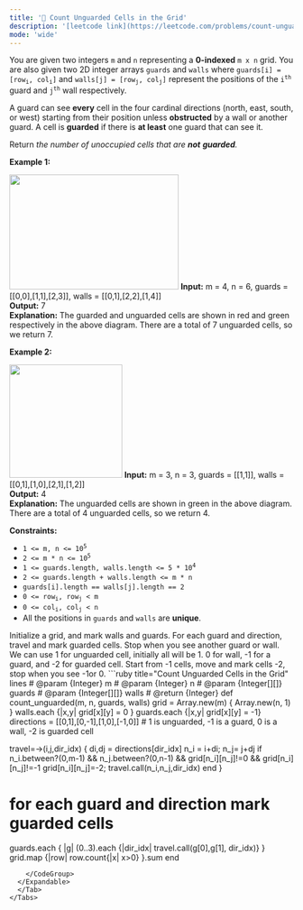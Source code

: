 ```yaml
---
title: '🧀 Count Unguarded Cells in the Grid'
description: '[leetcode link](https://leetcode.com/problems/count-unguarded-cells-in-the-grid/description/)'
mode: 'wide'
---
```

<Tabs>
  <Tab title="Question" icon="circle-question" iconType="regular">
    <Card>
      <p>You are given two integers <code>m</code> and <code>n</code> representing a <strong>0-indexed</strong> <code>m x n</code> grid. You are also given two 2D integer arrays <code>guards</code> and <code>walls</code> where <code>guards[i] = [row<sub>i</sub>, col<sub>i</sub>]</code> and <code>walls[j] = [row<sub>j</sub>, col<sub>j</sub>]</code> represent the positions of the <code>i<sup>th</sup></code> guard and <code>j<sup>th</sup></code> wall respectively.</p>  <p>A guard can see <b>every</b> cell in the four cardinal directions (north, east, south, or west) starting from their position unless <strong>obstructed</strong> by a wall or another guard. A cell is <strong>guarded</strong> if there is <strong>at least</strong> one guard that can see it.</p>  <p>Return<em> the number of unoccupied cells that are <strong>not</strong> <strong>guarded</strong>.</em></p>   <p><strong class="example">Example 1:</strong></p> <img alt="" src="https://assets.leetcode.com/uploads/2022/03/10/example1drawio2.png" style="width: 300px; height: 204px;" />  <strong>Input:</strong> m = 4, n = 6, guards = [[0,0],[1,1],[2,3]], walls = [[0,1],[2,2],[1,4]] <br/> <strong>Output:</strong> 7 <br/> <strong>Explanation:</strong> The guarded and unguarded cells are shown in red and green respectively in the above diagram. There are a total of 7 unguarded cells, so we return 7.   <p><strong class="example">Example 2:</strong></p> <img alt="" src="https://assets.leetcode.com/uploads/2022/03/10/example2drawio.png" style="width: 200px; height: 201px;" />  <strong>Input:</strong> m = 3, n = 3, guards = [[1,1]], walls = [[0,1],[1,0],[2,1],[1,2]] <br/> <strong>Output:</strong> 4 <br/> <strong>Explanation:</strong> The unguarded cells are shown in green in the above diagram. There are a total of 4 unguarded cells, so we return 4.    <p><strong>Constraints:</strong></p>  <ul>  <li><code>1 &lt;= m, n &lt;= 10<sup>5</sup></code></li>  <li><code>2 &lt;= m * n &lt;= 10<sup>5</sup></code></li>  <li><code>1 &lt;= guards.length, walls.length &lt;= 5 * 10<sup>4</sup></code></li>  <li><code>2 &lt;= guards.length + walls.length &lt;= m * n</code></li>  <li><code>guards[i].length == walls[j].length == 2</code></li>  <li><code>0 &lt;= row<sub>i</sub>, row<sub>j</sub> &lt; m</code></li>  <li><code>0 &lt;= col<sub>i</sub>, col<sub>j</sub> &lt; n</code></li>  <li>All the positions in <code>guards</code> and <code>walls</code> are <strong>unique</strong>.</li> </ul> 
    </Card>
  </Tab>
  <Tab title="Solution" icon="lightbulb" iconType="regular" >
    <Card>
      Initialize a grid, and mark walls and guards. For each guard and direction, travel and mark guarded cells. Stop when you see another guard or wall. We can use 1 for unguarded cell, initially all will be 1.
0 for wall, -1 for a guard, and -2 for guarded cell. Start from -1 cells, move and mark cells -2, stop when you see -1or 0. 
    </Card>
  <Expandable title="code">
    <CodeGroup dropdown>
```ruby title="Count Unguarded Cells in the Grid" lines
# @param {Integer} m
# @param {Integer} n
# @param {Integer[][]} guards
# @param {Integer[][]} walls
# @return {Integer}
def count_unguarded(m, n, guards, walls)
  grid = Array.new(m) { Array.new(n, 1) }
  walls.each {|x,y| grid[x][y] = 0 }
  guards.each {|x,y| grid[x][y] = -1}
  directions = [[0,1],[0,-1],[1,0],[-1,0]]
  # 1 is unguarded, -1 is a guard, 0 is a wall, -2 is guarded cell

  travel=->(i,j,dir_idx) {
    di,dj = directions[dir_idx]
    n_i = i+di; n_j= j+dj
    if n_i.between?(0,m-1) && n_j.between?(0,n-1) && grid[n_i][n_j]!=0 && grid[n_i][n_j]!=-1
      grid[n_i][n_j]=-2; travel.call(n_i,n_j,dir_idx)
    end
  }

  # for each guard and direction mark guarded cells
  guards.each { |g| (0..3).each {|dir_idx| travel.call(g[0],g[1], dir_idx)} }
  grid.map {|row| row.count{|x| x>0} }.sum
end
```
    </CodeGroup>
  </Expandable>
  </Tab>
</Tabs>